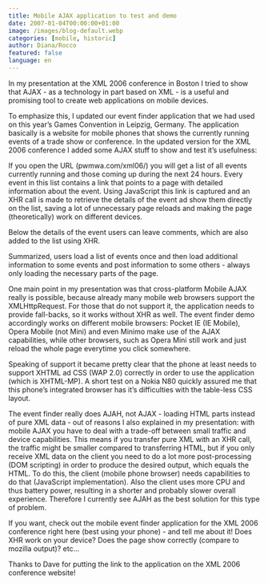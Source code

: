 ```yaml
---
title: Mobile AJAX application to test and demo
date: 2007-01-04T00:00:00+01:00
image: /images/blog-default.webp
categories: [mobile, historic]
author: Diana/Rocco
featured: false
language: en
---
```


<div class="entry-content">
In my presentation at the XML 2006 conference in Boston I tried to show that AJAX - as a technology in part based on XML - is a useful and promising tool to create web applications on mobile devices.



To emphasize this, I updated our event finder application that we had used on this year’s Games Convention in Leipzig, Germany. The application basically is a website for mobile phones that shows the currently running events of a trade show or conference. In the updated version for the XML 2006 conference I added some AJAX stuff to show and test it’s usefulness:

 If you open the URL (pwmwa.com/xml06/) you will get a list of all events currently running and those coming up during the next 24 hours. Every event in this list contains a link that points to a page with detailed information about the event. Using JavaScript this link is captured and an XHR call is made to retrieve the details of the event ad show them directly on the list, saving a lot of unnecessary page reloads and making the page (theoretically) work on different devices.

Below the details of the event users can leave comments, which are also added to the list using XHR.



Summarized, users load a list of events once and then load additional information to some events and post information to some others - always only loading the necessary parts of the page.



One main point in my presentation was that cross-platform Mobile AJAX really is possible, because already many mobile web browsers support the XMLHttpRequest. For those that do not support it, the application needs to provide fall-backs, so it works without XHR as well. The event finder demo accordingly works on different mobile browsers: Pocket IE (IE Mobile), Opera Mobile (not Mini) and even Minimo make use of the AJAX capabilities, while other browsers, such as Opera Mini still work and just reload the whole page everytime you click somewhere.



Speaking of support it became pretty clear that the phone at least needs to support XHTML ad CSS (WAP 2.0) correctly in order to use the application (which is XHTML-MP). A short test on a Nokia N80 quickly assured me that this phone’s integrated browser has it’s difficulties with the table-less CSS layout.



The event finder really does AJAH, not AJAX - loading HTML parts instead of pure XML data - out of reasons I also explained in my presentation: with mobile AJAX you have to deal with a trade-off between small traffic and device capabilities. This means if you transfer pure XML with an XHR call, the traffic might be smaller compared to transferring HTML, but if you only receive XML data on the client you need to do a lot more post-processing (DOM scripting) in order to produce the desired output, which equals the HTML. To do this, the client (mobile phone browser) needs capabilities to do that (JavaScript implementation). Also the client uses more CPU and thus battery power, resulting in a shorter and probably slower overall experience. Therefore I currently see AJAH as the best solution for this type of problem.



If you want, check out the mobile event finder application for the XML 2006 conference right here (best using your phone) - and tell me about it! Does XHR work on your device? Does the page show correctly (compare to mozilla output)? etc...



Thanks to Dave for putting the link to the application on the XML 2006 conference website!
</div>

